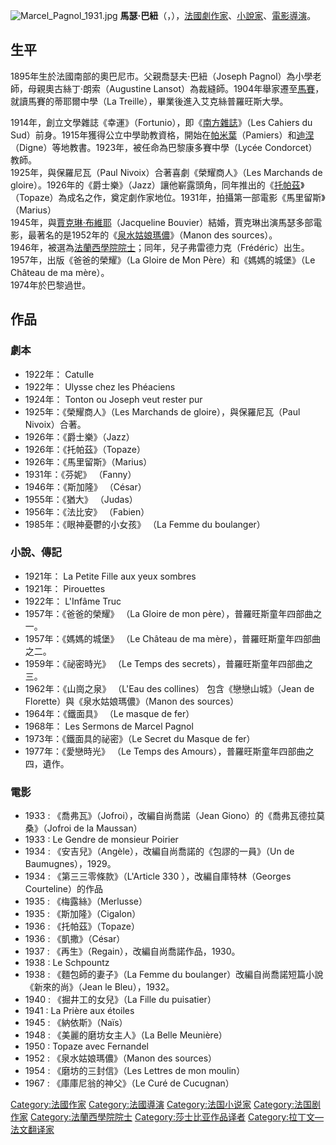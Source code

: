 {{noteTA
|1=zh-hans:帕尼奥尔;zh-hant:巴紐;
|2=zh-hans:马塞尔;zh-hant:馬瑟;
}}
[[File:Marcel_Pagnol_1931.jpg|thumb]]
'''馬瑟·巴紐'''（{{lang-fr|'''Marcel Pagnol'''}}，{{bd|1895年|2月28日|1974年|4月18日|catIdx=Pagnol, Marcel}}），[[法國|法國]][[劇作家|劇作家]]、[[小說家|小說家]]、[[電影導演|電影導演]]。

==生平==
1895年生於法國南部的奧巴尼市。父親喬瑟夫·巴紐（Joseph Pagnol）為小學老師，母親奧古絲丁·朗索（Augustine Lansot）為裁縫師。1904年舉家遷至[[馬賽|馬賽]]，就讀馬賽的蒂耶爾中學（La Treille），畢業後進入艾克絲普羅旺斯大學。

1914年，創立文學雜誌《幸運》（Fortunio），即《[[南方雜誌|南方雜誌]]》（Les Cahiers du Sud）前身。1915年獲得公立中學助教資格，開始在[[帕米葉|帕米葉]]（Pamiers）和[[迪涅|迪涅]]（Digne）等地教書。1923年，被任命為巴黎康多賽中學（Lycée Condorcet）教師。<br>

1925年，與保羅尼瓦（Paul Nivoix）合著喜劇《榮耀商人》（Les Marchands de gloire）。1926年的《爵士樂》（Jazz）讓他嶄露頭角，同年推出的《[[托帕茲|托帕茲]]》（Topaze）為成名之作，奠定劇作家地位。1931年，拍攝第一部電影《馬里留斯》（Marius）<br>

1945年，與[[賈克琳·布維耶|賈克琳·布維耶]]（Jacqueline Bouvier）結婚，賈克琳出演馬瑟多部電影，最著名的是1952年的《[[泉水姑娘瑪儂|泉水姑娘瑪儂]]》（Manon des sources）。<br>

1946年，被選為[[法蘭西學院|法蘭西學院]][[院士|院士]]；同年，兒子弗雷德力克（Frédéric）出生。<br>

1957年，出版《爸爸的榮耀》（La Gloire de Mon Père）和《媽媽的城堡》（Le Château de ma mère）。<br>

1974年於巴黎過世。<br>

==作品==
===劇本===
*1922年： Catulle
*1922年： Ulysse chez les Phéaciens
*1924年： Tonton ou Joseph veut rester pur
*1925年：《榮耀商人》（Les Marchands de gloire），與保羅尼瓦（Paul Nivoix）合著。
*1926年：《爵士樂》（Jazz）
*1926年：《托帕茲》（Topaze）
*1926年：《馬里留斯》（Marius）
*1931年：《芬妮》 （Fanny）
*1946年：《斯加隆》 （César）
*1955年：《猶大》 （Judas）
*1956年：《法比安》 （Fabien） 
*1985年：《眼神憂鬱的小女孩》 （La Femme du boulanger）

===小說、傳記===
*1921年： La Petite Fille aux yeux sombres
*1921年： Pirouettes
*1922年： L'Infâme Truc
*1957年：《爸爸的榮耀》 （La Gloire de mon père），普羅旺斯童年四部曲之一。 
*1957年：《媽媽的城堡》 （Le Château de ma mère），普羅旺斯童年四部曲之二。
*1959年：《祕密時光》 （Le Temps des secrets），普羅旺斯童年四部曲之三。
*1962年：《山崗之泉》 （L'Eau des collines） 包含《戀戀山城》（Jean de Florette）與《泉水姑娘瑪儂》（Manon des sources） 
*1964年：《鐵面具》 （Le masque de fer）
*1968年： Les Sermons de Marcel Pagnol
*1973年：《鐵面具的祕密》（Le Secret du Masque de fer）
*1977年：《愛戀時光》 （Le Temps des Amours），普羅旺斯童年四部曲之四，遺作。

===電影===
*1933 : 《喬弗瓦》（Jofroi），改編自尚喬諾（Jean Giono）的《喬弗瓦德拉莫桑》（Jofroi de la Maussan）
*1933 :  Le Gendre de monsieur Poirier
*1934 : 《安吉兒》（Angèle），改編自尚喬諾的《包謬的一員》（Un de Baumugnes），1929。
*1934 : 《第三三零條款》（L'Article 330 ），改編自庫特林（Georges Courteline）的作品
*1935 : 《梅露絲》（Merlusse） 
*1935 : 《斯加隆》（Cigalon） 
*1936 : 《托帕茲》（Topaze） 
*1936 : 《凱撒》（César） 
*1937 : 《再生》（Regain），改編自尚喬諾作品，1930。 
*1938 :  Le Schpountz 
*1938 : 《麵包師的妻子》（La Femme du boulanger）改編自尚喬諾短篇小說《新來的尚》（Jean le Bleu），1932。
*1940 : 《掘井工的女兒》（La Fille du puisatier） 
*1941 :  La Prière aux étoiles 
*1945 : 《納依斯》（Naïs）
*1948 : 《美麗的磨坊女主人》（La Belle Meunière）
*1950 : Topaze avec Fernandel 
*1952 : 《泉水姑娘瑪儂》（Manon des sources）
*1954 : 《磨坊的三封信》（Les Lettres de mon moulin）
*1967 : 《庫庫尼翁的神父》（Le Curé de Cucugnan）

{{坎城影展評審團主席}}
{{榮譽凱薩獎}}
{{Authority control}}
{{DEFAULTSORT:Pagnol, Marcel}}

[[Category:法國作家|Category:法國作家]]
[[Category:法國導演|Category:法國導演]]
[[Category:法国小说家|Category:法国小说家]]
[[Category:法国剧作家|Category:法国剧作家]]
[[Category:法蘭西學院院士|Category:法蘭西學院院士]]
[[Category:莎士比亚作品译者|Category:莎士比亚作品译者]]
[[Category:拉丁文—法文翻译家|Category:拉丁文—法文翻译家]]